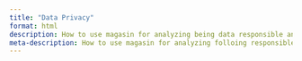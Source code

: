 ```yaml
---
title: "Data Privacy"
format: html
description: How to use magasin for analyzing being data responsible and following data privacy principles.
meta-description: How to use magasin for analyzing folloing responsible data management and data privacy principles.
---
```


